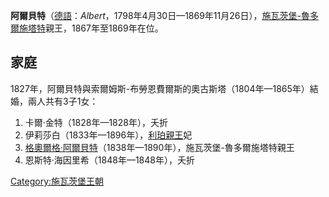 {{Unreferenced|time=2020-08-29T08:49:58+00:00}}
{{Infobox noble
| name        = 阿爾貝特
| image       = Albert of Schwarzburg-Rudolstadt.jpg
| image_size  = 200px
| succession  = 施瓦茨堡-魯多爾施塔特親王
| reign       = 1867年6月28日 — 1869年11月26日
| predecessor = [[腓特烈·金特_(施瓦茨堡-魯多爾施塔特)|腓特烈·金特]]
| successor   = [[格奧爾格·阿爾貝特_(施瓦茨堡-魯多爾施塔特)|格奧爾格·阿爾貝特]]
| birth_date  = {{birth date|1798|4|30|df=y}}
| birth_place = [[魯多爾施塔特|魯多爾施塔特]]
| death_date  = {{death date and age|1869|11|26|1798|4|30|df=y}}
| death_place = 魯多爾施塔特
| father      = [[路德維希·腓特烈二世|路德維希·腓特烈二世]]
| mother      = [[黑森-洪堡的卡羅琳|黑森-洪堡的卡羅琳]]
}}
'''阿爾貝特'''（[[德語|德語]]：''Albert''，1798年4月30日—1869年11月26日），[[施瓦茨堡-魯多爾施塔特|施瓦茨堡-魯多爾施塔特]]親王，1867年至1869年在位。

== 家庭 ==
1827年，阿爾貝特與索爾姆斯-布勞恩費爾斯的奧古斯塔（1804年—1865年）結婚，兩人共有3子1女：
# 卡爾·金特（1828年—1828年），夭折
# 伊莉莎白（1833年—1896年），[[利奧波德三世_(利珀)|利珀親王]]妃
# [[格奧爾格·阿爾貝特_(施瓦茨堡-魯多爾施塔特)|格奧爾格·阿爾貝特]]（1838年—1890年），施瓦茨堡-魯多爾施塔特親王
# 恩斯特·海因里希（1848年—1848年），夭折

[[Category:施瓦茨堡王朝|Category:施瓦茨堡王朝]]